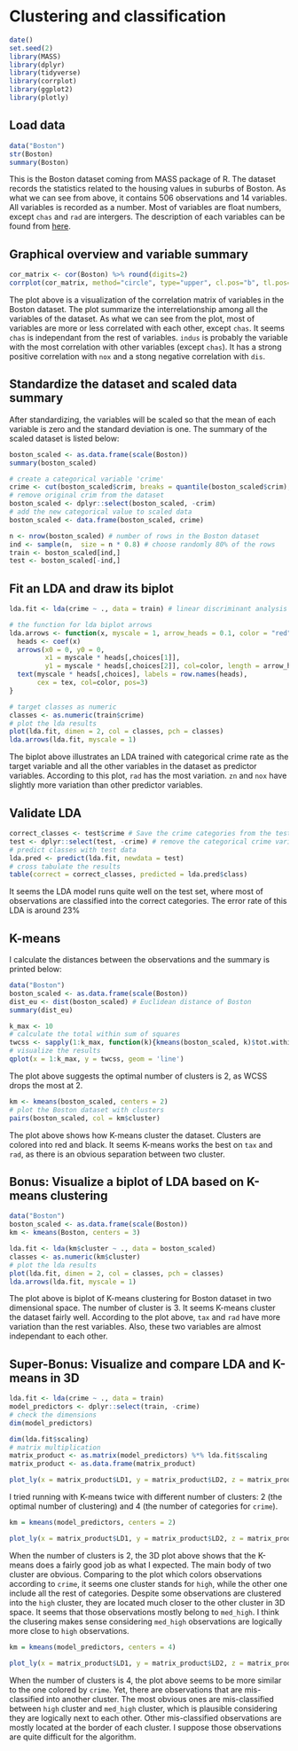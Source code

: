 
# Clustering and classification

```r
date()
set.seed(2)
library(MASS)
library(dplyr)
library(tidyverse)
library(corrplot)
library(ggplot2)
library(plotly)
```


## Load data
<!--Load the Boston data from the MASS package. Explore the structure and the dimensions of the data and describe the dataset briefly, assuming the reader has no previous knowledge of it. Details about the Boston dataset can be seen for example here. (0-1 points)-->

```r
data("Boston")
str(Boston)
summary(Boston)
```

This is the Boston dataset coming from MASS package of R. The dataset records the statistics related to the housing values in suburbs of Boston. As what we can see from above, it contains 506 observations and 14 variables. All variables is recorded as a number. Most of variables are float numbers, except `chas` and `rad` are intergers. The description of each variables can be found from [here](https://stat.ethz.ch/R-manual/R-devel/library/MASS/html/Boston.html).

## Graphical overview and variable summary
<!--Show a graphical overview of the data and show summaries of the variables in the data. Describe and interpret the outputs, commenting on the distributions of the variables and the relationships between them. (0-2 points)-->

```r
cor_matrix <- cor(Boston) %>% round(digits=2)
corrplot(cor_matrix, method="circle", type="upper", cl.pos="b", tl.pos="d", tl.cex=0.6)
```

The plot above is a visualization of the correlation matrix of variables in the Boston dataset. The plot summarize the interrelationship among all the variables of the dataset. As what we can see from the plot, most of variables are more or less correlated with each other, except `chas`. It seems `chas` is independant from the rest of variables. `indus` is probably the variable with the most correlation with other variables (except `chas`). It has a strong positive correlation with `nox` and a stong negative correlation with `dis`.

## Standardize the dataset and scaled data summary
<!--Standardize the dataset and print out summaries of the scaled data. How did the variables change? Create a categorical variable of the crime rate in the Boston dataset (from the scaled crime rate). Use the quantiles as the break points in the categorical variable. Drop the old crime rate variable from the dataset. Divide the dataset to train and test sets, so that 80% of the data belongs to the train set. (0-2 points)-->


After standardizing, the variables will be scaled so that the mean of each variable is zero and the standard deviation is one. The summary of the scaled dataset is listed below:

```r
boston_scaled <- as.data.frame(scale(Boston))
summary(boston_scaled)
```

```r
# create a categorical variable 'crime'
crime <- cut(boston_scaled$crim, breaks = quantile(boston_scaled$crim), include.lowest = TRUE, label=c("low", "med_low", "med_high", "high"))
# remove original crim from the dataset
boston_scaled <- dplyr::select(boston_scaled, -crim)
# add the new categorical value to scaled data
boston_scaled <- data.frame(boston_scaled, crime)

n <- nrow(boston_scaled) # number of rows in the Boston dataset
ind <- sample(n,  size = n * 0.8) # choose randomly 80% of the rows
train <- boston_scaled[ind,]
test <- boston_scaled[-ind,]
```

## Fit an LDA and draw its biplot
<!--Fit the linear discriminant analysis on the train set. Use the categorical crime rate as the target variable and all the other variables in the dataset as predictor variables. Draw the LDA (bi)plot. (0-3 points)-->
```r
lda.fit <- lda(crime ~ ., data = train) # linear discriminant analysis

# the function for lda biplot arrows
lda.arrows <- function(x, myscale = 1, arrow_heads = 0.1, color = "red", tex = 0.75, choices = c(1,2)){
  heads <- coef(x)
  arrows(x0 = 0, y0 = 0, 
         x1 = myscale * heads[,choices[1]], 
         y1 = myscale * heads[,choices[2]], col=color, length = arrow_heads)
  text(myscale * heads[,choices], labels = row.names(heads), 
       cex = tex, col=color, pos=3)
}

# target classes as numeric
classes <- as.numeric(train$crime)
# plot the lda results
plot(lda.fit, dimen = 2, col = classes, pch = classes)
lda.arrows(lda.fit, myscale = 1)

```

The biplot above illustrates an LDA trained with categorical crime rate as the target variable and all the other variables in the dataset as predictor variables. According to this plot, `rad` has the most variation. `zn` and `nox` have slightly more variation than other predictor variables.

## Validate LDA
<!--Save the crime categories from the test set and then remove the categorical crime variable from the test dataset. Then predict the classes with the LDA model on the test data. Cross tabulate the results with the crime categories from the test set. Comment on the results. (0-3 points)-->
```r
correct_classes <- test$crime # Save the crime categories from the test set
test <- dplyr::select(test, -crime) # remove the categorical crime variable
# predict classes with test data
lda.pred <- predict(lda.fit, newdata = test)
# cross tabulate the results
table(correct = correct_classes, predicted = lda.pred$class)
```

It seems the LDA model runs quite well on the test set, where most of observations are classified into the correct categories. The error rate of this LDA is around 23% 

## K-means
<!--Reload the Boston dataset and standardize the dataset (we did not do this in the Exercise Set, but you should scale the variables to get comparable distances). Calculate the distances between the observations. Run k-means algorithm on the dataset. Investigate what is the optimal number of clusters and run the algorithm again. Visualize the clusters (for example with the pairs() or ggpairs() functions, where the clusters are separated with colors) and interpret the results. (0-4 points)-->

I calculate the distances between the observations and the summary is printed below:

```r

data("Boston")
boston_scaled <- as.data.frame(scale(Boston))
dist_eu <- dist(boston_scaled) # Euclidean distance of Boston
summary(dist_eu)
```

```r
k_max <- 10
# calculate the total within sum of squares
twcss <- sapply(1:k_max, function(k){kmeans(boston_scaled, k)$tot.withinss})
# visualize the results
qplot(x = 1:k_max, y = twcss, geom = 'line')
```

The plot above suggests the optimal number of clusters is 2, as WCSS drops the most at 2.

```r
km <- kmeans(boston_scaled, centers = 2)
# plot the Boston dataset with clusters
pairs(boston_scaled, col = km$cluster)
```

The plot above shows how K-means cluster the dataset. Clusters are colored into red and black. It seems K-means works the best on `tax` and `rad`, as there is an obvious separation between two cluster.


## Bonus: Visualize a biplot of LDA based on K-means clustering
<!--Bonus: Perform k-means on the original Boston data with some reasonable number of clusters (> 2). Remember to standardize the dataset. Then perform LDA using the clusters as target classes. Include all the variables in the Boston data in the LDA model. Visualize the results with a biplot (include arrows representing the relationships of the original variables to the LDA solution). Interpret the results. Which variables are the most influential linear separators for the clusters? (0-2 points to compensate any loss of points from the above exercises)-->


```r
data("Boston")
boston_scaled <- as.data.frame(scale(Boston))
km <- kmeans(Boston, centers = 3)

lda.fit <- lda(km$cluster ~ ., data = boston_scaled)
classes <- as.numeric(km$cluster)
# plot the lda results
plot(lda.fit, dimen = 2, col = classes, pch = classes)
lda.arrows(lda.fit, myscale = 1)
```

The plot above is biplot of K-means clustering for Boston dataset in two dimensional space. The number of cluster is 3. It seems K-means cluster the dataset fairly well. According to the plot above, `tax` and `rad` have more variation than the rest variables. Also, these two variables are almost independant to each other. 

## Super-Bonus: Visualize and compare LDA and K-means in 3D
<!--Super-Bonus: Run the code below for the (scaled) train data that you used to fit the LDA. The code creates a matrix product, which is a projection of the data points.
Next, install and access the plotly package. Create a 3D plot (cool!) of the columns of the matrix product using the code below.
Adjust the code: add argument color as a argument in the plot_ly() function. Set the color to be the crime classes of the train set. Draw another 3D plot where the color is defined by the clusters of the k-means. How do the plots differ? Are there any similarities? (0-3 points to compensate any loss of points from the above exercises)-->

```r
lda.fit <- lda(crime ~ ., data = train)
model_predictors <- dplyr::select(train, -crime)
# check the dimensions
dim(model_predictors)

```

```r
dim(lda.fit$scaling)
# matrix multiplication
matrix_product <- as.matrix(model_predictors) %*% lda.fit$scaling
matrix_product <- as.data.frame(matrix_product)

plot_ly(x = matrix_product$LD1, y = matrix_product$LD2, z = matrix_product$LD3, type= 'scatter3d', mode='markers', color=~train$crime)

```

I tried running with K-means twice with different number of clusters: 2 (the optimal number of clustering) and 4 (the number of categories for `crime`). 

```r

km = kmeans(model_predictors, centers = 2)

plot_ly(x = matrix_product$LD1, y = matrix_product$LD2, z = matrix_product$LD3, type= 'scatter3d', mode='markers', color=~factor(km$cluster))
```

When the number of clusters is 2, the 3D plot above shows that the K-means does a fairly good job as what I expected. The main body of two cluster are obvious. Comparing to the plot which colors observations according to `crime`, it seems one cluster stands for `high`, while the other one include all the rest of categories. Despite some observations are clustered into the `high` cluster, they are located much closer to the other cluster in 3D space. It seems that those observations mostly belong to `med_high`. I think the clusering makes sense considering `med_high` observations are logically more close to `high` observations.

```r

km = kmeans(model_predictors, centers = 4)

plot_ly(x = matrix_product$LD1, y = matrix_product$LD2, z = matrix_product$LD3, type= 'scatter3d', mode='markers', color=~factor(km$cluster))
```

When the number of clusters is 4, the plot above seems to be more similar to the one colored by `crime`. Yet, there are observations that are mis-classified into another cluster. The most obvious ones are mis-classified between `high` cluster and `med_high` cluster, which is plausible considering they are logically next to each other. Other mis-classified observations are mostly located at the border of each cluster. I suppose those observations are quite difficult for the algorithm.